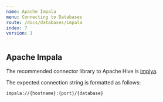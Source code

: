 ```yaml
---
name: Apache Impala
menu: Connecting to Databases
route: /docs/databases/impala
index: 7
version: 1
---
```


## Apache Impala

The recommended connector library to Apache Hive is [implya](https://github.com/cloudera/impyla).

The expected connection string is formatted as follows:

```
impala://{hostname}:{port}/{database}
```
